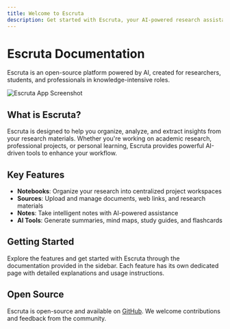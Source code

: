 ```yaml
---
title: Welcome to Escruta
description: Get started with Escruta, your AI-powered research assistant
---
```


# Escruta Documentation

Escruta is an open-source platform powered by AI, created for researchers, students, and professionals in knowledge-intensive roles.

![Escruta App Screenshot](../../assets/AppScreenshot.png)

## What is Escruta?

Escruta is designed to help you organize, analyze, and extract insights from your research materials. Whether you're working on academic research, professional projects, or personal learning, Escruta provides powerful AI-driven tools to enhance your workflow.

## Key Features

- **Notebooks**: Organize your research into centralized project workspaces  
- **Sources**: Upload and manage documents, web links, and research materials
- **Notes**: Take intelligent notes with AI-powered assistance
- **AI Tools**: Generate summaries, mind maps, study guides, and flashcards

## Getting Started

Explore the features and get started with Escruta through the documentation provided in the sidebar. Each feature has its own dedicated page with detailed explanations and usage instructions.

## Open Source

Escruta is open-source and available on [GitHub](https://github.com/francids/escruta). We welcome contributions and feedback from the community.